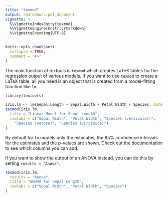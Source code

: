 ```yaml
---
title: "texmod"
output: rmarkdown::pdf_document
vignette: >
  %\VignetteIndexEntry{texmod}
  %\VignetteEngine{knitr::rmarkdown}
  %\VignetteEncoding{UTF-8}
---
```


```r
knitr::opts_chunk$set(
  collapse = TRUE,
  comment = "#>"
)
```

The main function of textools is `texmod` which creates LaTeX tables for the regression output of various models. If you want to use `texmod` to create a LaTeX table, all you need is an object that is created from a model-fitting function like `lm`. 

```r
library(textools)

iris.lm <- lm(Sepal.Length ~ Sepal.Width + Petal.Width + Species, data = iris)
texmod(iris.lm,
  title = "Linear Model for Sepal Length",
  rowlabs = c("Sepal Width", "Petal Width", "Species (versicolor)",
    "Species (setosa)", "Species (virginica)")
)
```

By default for `lm` models only the estimates, the 95% confidence intervals for the estimates and the p-values are shown. Check out the documentation to see which columns you can add.

If you want to show the output of an ANOVA instead, you can do this by setting `results = "Anova"`.

```r
texmod(iris.lm,
  results = "Anova",
  title = "ANOVA for Sepal Length",
  rowlabs = c("Sepal Width", "Petal Width", "Species")
)
```
